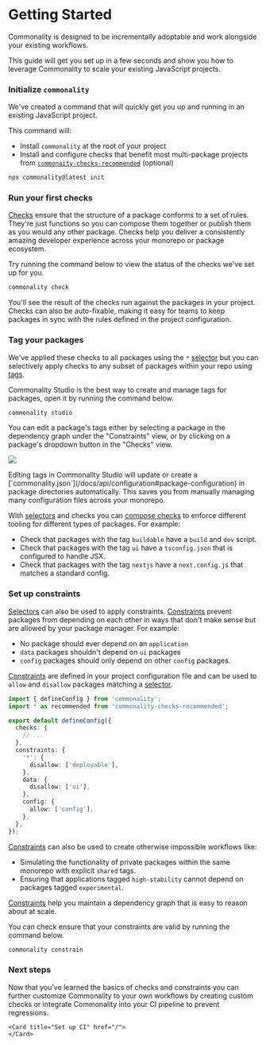 
# Getting Started

Commonality is designed to be incrementally adoptable and work alongside your existing workflows.

This guide will get you set up in a few seconds and show you how to leverage Commonality to scale your existing JavaScript projects.

<Steps>

### Initialize `commonality`

We've created a command that will quickly get you up and running in an existing JavaScript project.

This command will:

- Install `commonality` at the root of your project
- Install and configure checks that benefit most multi-package projects from [`commonaity-checks-recommended`](/docs/commonality-checks-recommended) (optional)

```bash copy
npx commonality@latest init
```

### Run your first checks

[Checks](http://localhost:3000/docs/checks) ensure that the structure of a package conforms to a set of rules.
They're just functions so you can compose them together or publish them as you would any other package.
Checks help you deliver a consistently amazing developer experience across your monorepo or package ecosystem.

Try running the command below to view the status of the checks we've set up for you.

```bash copy
commonality check
```

You'll see the result of the checks run against the packages in your project.
Checks can also be auto-fixable, making it easy for teams to keep packages in sync with the rules defined in the project configuration.


### Tag your packages

We've applied these checks to all packages using the `*` [selector](/docs/selectors) but you can selectively apply checks to any subset of packages within your repo using [tags](http://localhost:3000/docs/tags).

Commonality Studio is the best way to create and manage tags for packages, open it by running the command below.

```bash copy
commonality studio
```

You can edit a package's tags either by selecting a package in the dependency graph under the "Constraints" view, or by clicking on a package's dropdown button in the "Checks" view.

![](/studio-edit-tags.png)

<Callout type="info">
  Editing tags in Commonality Studio will update or create a [`commonality.json`](/docs/api/configuration#package-configuration)
  in package directories automatically. This saves you from manually managing
  many configuration files across your monorepo.
</Callout>

With [selectors](/docs/selectors) and checks you can [compose checks](/docs/checks/creating-checks#composing-checks) to enforce different tooling for different types of packages. For example:

- Check that packages with the tag `buildable` have a `build` and `dev` script.
- Check that packages with the tag `ui` have a `tsconfig.json` that is configured to handle JSX.
- Check that packages with the tag `nextjs` have a `next.config.js` that matches a standard config.

### Set up constraints

[Selectors](/docs/selectors) can also be used to apply constraints.
[Constraints](/docs/constraints) prevent packages from depending on each other in ways that don't make sense but are allowed by your package manager. For example:

- No package should ever depend on an `application`
- `data` packages shouldn't depend on `ui` packages
- `config` packages should only depend on other `config` packages.

[Constraints](/docs/constraints) are defined in your project configuration file and can be used to `allow` and `disallow` packages matching a [selector](/docs/selectors).

```ts filename="commonality.config.ts"
import { defineConfig } from 'commonality';
import * as recommended from 'commonality-checks-recommended';

export default defineConfig({
  checks: {
    // ...
  },
  constraints: {
    '*': {
      disallow: ['deployable'],
    },
    data: {
      disallow: ['ui'],
    },
    config: {
      allow: ['config'],
    },
  },
});
```

[Constraints](/docs/constraints) can also be used to create otherwise impossible workflows like:

- Simulating the functionality of private packages within the same monorepo with explicit `shared` tags.
- Ensuring that applications tagged `high-stability` cannot depend on packages tagged `experimental`.

[Constraints](/docs/constraints) help you maintain a dependency graph that is easy to reason about at scale.

You can check ensure that your constraints are valid by running the command below.

```bash copy
commonality constrain
```

### Next steps

Now that you've learned the basics of checks and constraints you can further customize Commonality to your own workflows
by creating custom checks or integrate Commonality into your CI pipeline to prevent regressions.

  <Cards>
    <Card title="Create your first check" href="/docs/checks/creating-checks">
    </Card>

    <Card title="Set up CI" href="/">
    </Card>

  </Cards>
</Steps>
